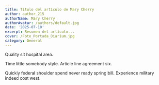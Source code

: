 ```yaml
---
title: Título del artículo de Mary Cherry
author: author_215
authorName: Mary Cherry
authorAvatar: /authors/default.jpg
date: '2025-07-10'
excerpt: Resumen del artículo...
cover: /Foto_Portada_Diarium.jpg
category: General
---
```




Quality sit hospital area.

Time little somebody style. Article line agreement six.

Quickly federal shoulder spend never ready spring bill. Experience military indeed cost west.

